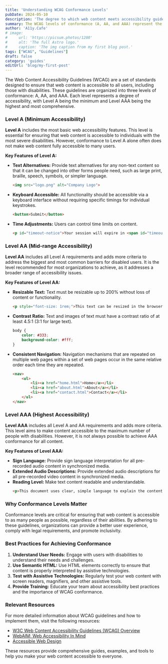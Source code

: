 ```yaml
---
title: 'Understanding WCAG Conformance Levels'
pubDate: 2024-05-10
description: 'The degree to which web content meets accessibility guidelines'
summary: The WCAG levels of conformance (A, AA, and AAA) represent the degree to which web content meets accessibility guidelines, each level addressing different aspects of accessibility. Here's a deeper look into each level and how they apply in real-world applications
author: 'A11y.Cafe'
# image:
#     url: 'https://picsum.photos/1200'
#     alt: 'The full Astro logo.'
#     caption: 'The img caption from my first blog post.'
tags: ["WCAG", "Guidelines"]
draft: false
category: 'guides'
editUrl: 'blog/my-first-post'
---
```



The Web Content Accessibility Guidelines (WCAG) are a set of standards designed to ensure that web content is accessible to all users, including those with disabilities. These guidelines are organized into three levels of conformance: A, AA, and AAA. Each level represents a degree of accessibility, with Level A being the minimum and Level AAA being the highest and most comprehensive. 

### Level A (Minimum Accessibility)

**Level A** includes the most basic web accessibility features. This level is essential for ensuring that web content is accessible to individuals with the most severe disabilities. However, conformance to Level A alone often does not make web content fully accessible to many users.

**Key Features of Level A:**
- **Text Alternatives:** Provide text alternatives for any non-text content so that it can be changed into other forms people need, such as large print, braille, speech, symbols, or simpler language.
  ```html
  <img src="logo.png" alt="Company Logo">
  ```
- **Keyboard Accessible:** All functionality should be accessible via a keyboard interface without requiring specific timings for individual keystrokes.
  ```html
  <button>Submit</button>
  ```
- **Time Adjustments:** Users can control time limits on content.
  ```html
  <p id="timeout-notice">Your session will expire in <span id="timeout">5 minutes</span>.</p>
  ```

### Level AA (Mid-range Accessibility)

**Level AA** includes all Level A requirements and adds more criteria to address the biggest and most common barriers for disabled users. It is the level recommended for most organizations to achieve, as it addresses a broader range of accessibility issues.

**Key Features of Level AA:**
- **Resizable Text:** Text must be resizable up to 200% without loss of content or functionality.
  ```html
  <p style="font-size: 1rem;">This text can be resized in the browser settings.</p>
  ```
- **Contrast Ratio:** Text and images of text must have a contrast ratio of at least 4.5:1 (3:1 for large text).
  ```css
  body {
      color: #333;
      background-color: #fff;
  }
  ```
- **Consistent Navigation:** Navigation mechanisms that are repeated on multiple web pages within a set of web pages occur in the same relative order each time they are repeated.
  ```html
  <nav>
      <ul>
          <li><a href="home.html">Home</a></li>
          <li><a href="about.html">About</a></li>
          <li><a href="contact.html">Contact</a></li>
      </ul>
  </nav>
  ```

### Level AAA (Highest Accessibility)

**Level AAA** includes all Level A and AA requirements and adds more criteria. This level aims to make content accessible to the maximum number of people with disabilities. However, it is not always possible to achieve AAA conformance for all content.

**Key Features of Level AAA:**
- **Sign Language:** Provide sign language interpretation for all pre-recorded audio content in synchronized media.
- **Extended Audio Descriptions:** Provide extended audio descriptions for all pre-recorded video content in synchronized media.
- **Reading Level:** Make text content readable and understandable.
  ```html
  <p>This document uses clear, simple language to explain the content.</p>
  ```

### Why Conformance Levels Matter

Conformance levels are critical for ensuring that web content is accessible to as many people as possible, regardless of their abilities. By adhering to these guidelines, organizations can provide a better user experience, comply with legal requirements, and promote inclusivity.

### Best Practices for Achieving Conformance

1. **Understand User Needs:** Engage with users with disabilities to understand their needs and challenges.
2. **Use Semantic HTML:** Use HTML elements correctly to ensure that content is properly interpreted by assistive technologies.
3. **Test with Assistive Technologies:** Regularly test your web content with screen readers, magnifiers, and other assistive tools.
4. **Provide Training:** Educate your team about accessibility best practices and the importance of WCAG conformance.

### Relevant Resources

For more detailed information about WCAG guidelines and how to implement them, visit the following resources:

- [W3C Web Content Accessibility Guidelines (WCAG) Overview](https://www.w3.org/WAI/standards-guidelines/wcag/) 
- [WebAIM: Web Accessibility In Mind](https://webaim.org/)
- [Accessible Web Design](https://www.a11yproject.com/)

These resources provide comprehensive guides, examples, and tools to help you make your web content accessible to everyone.

